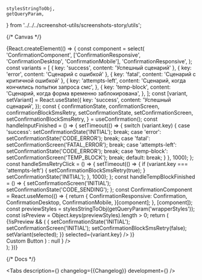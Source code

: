 
    stylesStringToObj,
    getQueryParam,
} from '../../../screenshot-utils/screenshots-story/utils';

<Meta title='Components/Confirmation' id='Confirmation' />

{/* Canvas */}

<Story name='Confirmation'>
    {React.createElement(() => {
        const component = select(
            'ConfirmationComponent',
            ['ConfirmationResponsive', 'ConfirmationDesktop', 'ConfirmationMobile'],
            'ConfirmationResponsive',
        );
        const variants = [
            { key: 'success', content: 'Успешный сценарий' },
            { key: 'error', content: 'Сценарий с ошибкой' },
            { key: 'fatal', content: 'Сценарий с критичной ошибкой' },
            {
                key: 'attempts-left',
                content: 'Сценарий, когда кончились попытки запроса смс',
            },
            {
                key: 'temp-block',
                content: 'Сценарий, когда форма временно заблокирована',
            },
        ];
        const [variant, setVariant] = React.useState({
            key: 'success',
            content: 'Успешный сценарий',
        });
        const {
            confirmationState,
            confirmationScreen,
            confirmationBlockSmsRetry,
            setConfirmationState,
            setConfirmationScreen,
            setConfirmationBlockSmsRetry,
        } = useConfirmation();
        const handleInputFinished = () => {
            setTimeout(() => {
                switch (variant.key) {
                    case 'success':
                        setConfirmationState('INITIAL');
                        break;
                    case 'error':
                        setConfirmationState('CODE_ERROR');
                        break;
                    case 'fatal':
                        setConfirmationScreen('FATAL_ERROR');
                        break;
                    case 'attempts-left':
                        setConfirmationState('CODE_ERROR');
                        break;
                    case 'temp-block':
                        setConfirmationScreen('TEMP_BLOCK');
                        break;
                    default:
                        break;
                }
            }, 1000);
        };
        const handleSmsRetryClick = () => {
            setTimeout(() => {
                if (variant.key === 'attempts-left') {
                    setConfirmationBlockSmsRetry(true);
                }
                setConfirmationState('INITIAL');
            }, 1000);
        };
        const handleTempBlockFinished = () => {
            setConfirmationScreen('INITIAL');
            setConfirmationState('CODE_SENDING');
        };
        const ConfirmationComponent = React.useMemo(() => {
            return {
                ConfirmationResponsive: Confirmation,
                ConfirmationDesktop,
                ConfirmationMobile,
            }[component];
        }, [component]);
        const previewStyles = stylesStringToObj(getQueryParam('wrapperStyles'));
        const isPreview = Object.keys(previewStyles).length > 0;
        return (
            <div style={previewStyles}>
                {!isPreview && (
                    <SelectDesktop
                        options={variants}
                        onChange={({ selected }) => {
                            setConfirmationState('INITIAL');
                            setConfirmationScreen('INITIAL');
                            setConfirmationBlockSmsRetry(false);
                            setVariant(selected);
                        }}
                        selected={variant.key}
                    />
                )}
                <div
                    key={variant.key}
                    style={{
                        boxSizing: 'border-box',
                        borderRadius: 12,
                        width: 500,
                        height: 380,
                        paddingTop: 48,
                        ...(isPreview ? { background: 'var(--color-light-bg-primary)' } : null),
                    }}
                >
                    <ConfirmationComponent
                        hideCountdownSection={boolean('hideCountdownSection', false)}
                        screen={confirmationScreen}
                        state={confirmationState}
                        alignContent={select('alignContent', ['left', 'center'], 'center')}
                        blockSmsRetry={confirmationBlockSmsRetry}
                        countdownDuration={10000}
                        requiredCharAmount={number('requiredCharAmount', 5)}
                        onChangeState={setConfirmationState}
                        onChangeScreen={setConfirmationScreen}
                        onInputFinished={handleInputFinished}
                        onSmsRetryClick={handleSmsRetryClick}
                        onTempBlockFinished={handleTempBlockFinished}
                        phone={'+7 ··· ··· 07 24'}
                        initialScreenHintSlot={
                            boolean('initialScreenHintSlot', false) ? (
                                <Button size='s'>Custom Button</Button>
                            ) : null
                        }
                    />
                </div>
            </div>
        );
    })}
</Story>

{/* Docs */}

<ComponentHeader
    name='Confirmation'
    design='https://www.figma.com/file/cdNnkh2QdxuvYLrBm4cubM/Web-%3A%3A-Core-Default-Components?type=design&node-id=97620%3A117005&mode=design&t=Itgzojk9BOtPqYkS-1'
    children='Используется для ввода кода подтверждения.'
/>

<Tabs
    description={<Description />}
    changelog={<Markdown>{Changelog}</Markdown>}
    development={<Development />}
/>
